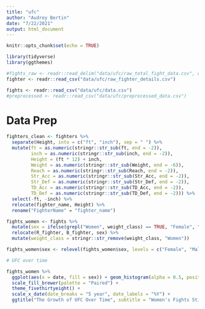 ```yaml
---
title: "ufc"
author: "Audrey Bertin"
date: "7/22/2021"
output: html_document
---
```


```r
knitr::opts_chunk$set(echo = TRUE)

library(tidyverse)
library(ggthemes)
```

```r
#fights_raw <- readr::read_delim("data/ufc/raw_total_fight_data.csv", delim = ";")
fighter <- readr::read_csv("data/ufc/raw_fighter_details.csv")

fights <- readr::read_csv("data/ufc/data.csv")
#preprocessed <- readr::read_csv("data/ufc/preprocessed_data.csv")
```

# Data Prep

```r
fighters_clean <- fighters %>%
  separate(Height, into = c("ft", "inch"), sep = " ") %>%
  mutate(ft = as.numeric(stringr::str_sub(ft, end = -2)),
         inch = as.numeric(stringr::str_sub(inch, end = -2)),
         Height = (ft * 12) + inch,
         Weight = as.numeric(stringr::str_sub(Weight, end = -6)),
         Reach = as.numeric(stringr::str_sub(Reach, end = -2)),
         Str_Acc = as.numeric(stringr::str_sub(Str_Acc, end = -2)),
         Str_Def = as.numeric(stringr::str_sub(Str_Def, end = -2)),
         TD_Acc = as.numeric(stringr::str_sub(TD_Acc, end = -2)),
         TD_Def = as.numeric(stringr::str_sub(TD_Def, end = -2))) %>%
  select(-ft, -inch) %>%
  relocate(fighter_name, Height) %>%
  rename("FighterName" = "fighter_name")


```


```r
fights_women <- fights %>%
  mutate(sex = ifelse(grepl("Women", weight_class) == TRUE, "Female", "Male")) %>%
  relocate(R_fighter, B_fighter, sex) %>%
  mutate(weight_class = stringr::str_remove(weight_class, "Women"))
```


```r
fights_women$sex <- relevel(fights_women$sex, levels = c("Female", "Male"))

# UFC over time

fights_women %>%
  ggplot(aes(x = date, fill = sex)) + geom_histogram(alpha = 0.5, position = "identity") +
  scale_fill_brewer(palette = "Paired") +
  theme_fivethirtyeight() +
  scale_x_date(date_breaks = "5 year", date_labels = "%Y") +
  ggtitle("The Growth of UFC Over Time", subtitle = "Women's Fights Still Trail Far Behind Men's, But Have Increased Significantly In Recent Years")
```

